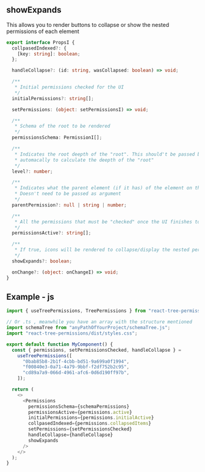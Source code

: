 
<Meta title="Tree/Show Expads" />

## showExpands

This allows you to render buttons to collapse or show the nested permissions of each element

```ts
export interface PropsI {
  collpasedIndexed?: {
    [key: string]: boolean;
  };

  handleCollapse?: (id: string, wasCollapsed: boolean) => void;

  /**
   * Initial permissions checked for the UI
   */
  initialPermissions?: string[];

  setPermissions: (object: setPermissionsI) => void;

  /**
   * Schema of the root to be rendered
   */
  permissionsSchema: PermissionI[];

  /**
   * Indicates the root deepth of the "root". This should't be passed by any circustance as prop. This works
   * automacally to calculate the deepth of the "root"
   */
  level?: number;

  /**
   * Indicates what the parent element (if it has) of the element on the rooth. This is calculated automatically.
   * Doesn't need to be passed as argument
   */
  parentPermission?: null | string | number;

  /**
   * All the permissions that must be "checked" once the UI finishes to render
   */
  permissionsActive?: string[];

  /**
   * If true, icons will be rendered to collapse/display the nested permissions
   */
  showExpands?: boolean;

  onChange?: (object: onChangeI) => void;
}
```

## Example - js

```js
import { useTreePermissions, TreePermissions } from "react-tree-permissions";

// Or .ts , meanwhile you have an array with the structure mentioned
import schemaTree from "anyPathOfYourProject/schemaTree.js";
import "react-tree-permissions/dist/styles.css";

export default function MyComponent() {
  const { permissions, setPermissionsChecked, handleCollapse } =
    useTreePermissions([
      "0bab85b8-2b1f-4cbb-bd51-9a699a0f1994",
      "f00840e3-0a71-4a79-9bbf-f2df752b2c95",
      "cd89a7a9-066d-4961-afc6-0d6d190ff97b",
    ]);

  return (
    <>
      <Permissions
        permissionsSchema={schemaPermissions}
        permissionsActive={permissions.active}
        initialPermissions={permissions.initialActive}
        collpasedIndexed={permissions.collapsedItems}
        setPermissions={setPermissionsChecked}
        handleCollapse={handleCollapse}
        showExpands
      />
    </>
  );
}
```
